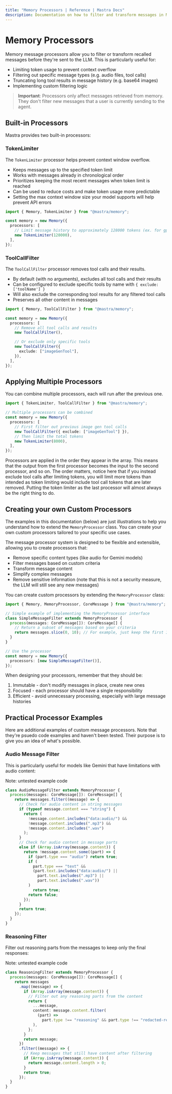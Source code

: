 ```yaml
---
title: "Memory Processors | Reference | Mastra Docs"
description: Documentation on how to filter and transform messages in Mastra Memory.
---
```


# Memory Processors

Memory message processors allow you to filter or transform recalled messages before they're sent to the LLM. This is particularly useful for:

- Limiting token usage to prevent context overflow
- Filtering out specific message types (e.g. audio files, tool calls)
- Truncating long tool results in message history (e.g. base64 images)
- Implementing custom filtering logic

> **Important**: Processors only affect messages retrieved from memory. They don't filter new messages that a user is currently sending to the agent.

## Built-in Processors

Mastra provides two built-in processors:

### TokenLimiter

The `TokenLimiter` processor helps prevent context window overflow.

- Keeps messages up to the specified token limit
- Works with messages already in chronological order
- Prioritizes keeping the most recent messages when token limit is reached
- Can be used to reduce costs and make token usage more predictable
- Setting the max context window size your model supports will help prevent API errors

```typescript copy showLineNumbers
import { Memory, TokenLimiter } from "@mastra/memory";

const memory = new Memory({
  processors: [
    // Limit message history to approximately 128000 tokens (ex. for gpt-4o)
    new TokenLimiter(128000),
  ],
});
```

### ToolCallFilter

The `ToolCallFilter` processor removes tool calls and their results.

- By default (with no arguments), excludes all tool calls and their results
- Can be configured to exclude specific tools by name with `{ exclude: ['toolName'] }`
- Will also exclude the corresponding tool results for any filtered tool calls
- Preserves all other content in messages

```typescript copy showLineNumbers
import { Memory, ToolCallFilter } from "@mastra/memory";

const memory = new Memory({
  processors: [
    // Remove all tool calls and results
    new ToolCallFilter(),

    // Or exclude only specific tools
    new ToolCallFilter({
      exclude: ["imageGenTool"],
    }),
  ],
});
```

## Applying Multiple Processors

You can combine multiple processors, each will run after the previous one.

```typescript copy showLineNumbers
import { TokenLimiter, ToolCallFilter } from "@mastra/memory";

// Multiple processors can be combined
const memory = new Memory({
  processors: [
    // First filter out previous image gen tool calls
    new ToolCallFilter({ exclude: ["imageGenTool"] }),
    // Then limit the total tokens
    new TokenLimiter(8000),
  ],
});
```

Processors are applied in the order they appear in the array. This means that the output from the first processor becomes the input to the second processor, and so on.
The order matters, notice here that if you instead exclude tool calls after limiting tokens, you will limit more tokens than intended as token limiting would include tool call tokens that are later removed.
Putting the token limiter as the last processor will almost always be the right thing to do.

## Creating your own Custom Processors

The examples in this documentation (below) are just illustrations to help you understand how to extend the `MemoryProcessor` class. You can create your own custom processors tailored to your specific use cases.

The message processor system is designed to be flexible and extensible, allowing you to create processors that:

- Remove specific content types (like audio for Gemini models)
- Filter messages based on custom criteria
- Transform message content
- Simplify complex messages
- Remove sensitive information (note that this is not a security measure, the LLM will still see any new messages)

You can create custom processors by extending the `MemoryProcessor` class:

```typescript copy showLineNumbers
import { Memory, MemoryProcessor, CoreMessage } from "@mastra/memory";

// Simple example of implementing the MemoryProcessor interface
class SimpleMessageFilter extends MemoryProcessor {
  process(messages: CoreMessage[]): CoreMessage[] {
    // Return a subset of messages based on your criteria
    return messages.slice(0, 10); // For example, just keep the first 10 messages
  }
}

// Use the processor
const memory = new Memory({
  processors: [new SimpleMessageFilter()],
});
```

When designing your processors, remember that they should be:

1. Immutable - don't modify messages in place, create new ones
2. Focused - each processor should have a single responsibility
3. Efficient - avoid unnecessary processing, especially with large message histories

## Practical Processor Examples

Here are additional examples of custom message processors. Note that they're psuedo code examples and haven't been tested. Their purpose is to give you an idea of what's possible.

### Audio Message Filter

This is particularly useful for models like Gemini that have limitations with audio content:

Note: untested example code

```typescript copy showLineNumbers
class AudioMessageFilter extends MemoryProcessor {
  process(messages: CoreMessage[]): CoreMessage[] {
    return messages.filter((message) => {
      // Check for audio content in string messages
      if (typeof message.content === "string") {
        return (
          !message.content.includes("data:audio/") &&
          !message.content.includes(".mp3") &&
          !message.content.includes(".wav")
        );
      }
      // Check for audio content in message parts
      else if (Array.isArray(message.content)) {
        return !message.content.some((part) => {
          if (part.type === "audio") return true;
          if (
            part.type === "text" &&
            (part.text.includes("data:audio/") ||
              part.text.includes(".mp3") ||
              part.text.includes(".wav"))
          )
            return true;
          return false;
        });
      }
      return true;
    });
  }
}
```

### Reasoning Filter

Filter out reasoning parts from the messages to keep only the final responses:

Note: untested example code

```typescript copy showLineNumbers
class ReasoningFilter extends MemoryProcessor {
  process(messages: CoreMessage[]): CoreMessage[] {
    return messages
      .map((message) => {
        if (Array.isArray(message.content)) {
          // Filter out any reasoning parts from the content
          return {
            ...message,
            content: message.content.filter(
              (part) =>
                part.type !== "reasoning" && part.type !== "redacted-reasoning",
            ),
          };
        }
        return message;
      })
      .filter((message) => {
        // Keep messages that still have content after filtering
        if (Array.isArray(message.content)) {
          return message.content.length > 0;
        }
        return true;
      });
  }
}
```
